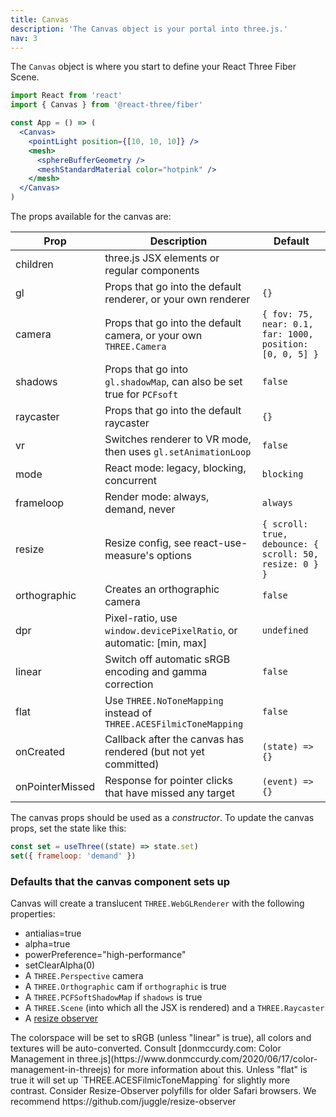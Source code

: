 ```yaml
---
title: Canvas
description: 'The Canvas object is your portal into three.js.'
nav: 3
---
```


The `Canvas` object is where you start to define your React Three Fiber Scene.

```jsx
import React from 'react'
import { Canvas } from '@react-three/fiber'

const App = () => (
  <Canvas>
    <pointLight position={[10, 10, 10]} />
    <mesh>
      <sphereBufferGeometry />
      <meshStandardMaterial color="hotpink" />
    </mesh>
  </Canvas>
)
```

The props available for the canvas are:

| Prop            | Description                                                        | Default                                                  |
| --------------- | ------------------------------------------------------------------ | -------------------------------------------------------- |
| children        | three.js JSX elements or regular components                         |                                                          |
| gl              | Props that go into the default renderer, or your own renderer      | `{}`                                                     |
| camera          | Props that go into the default camera, or your own `THREE.Camera`  | `{ fov: 75, near: 0.1, far: 1000, position: [0, 0, 5] }` |
| shadows         | Props that go into `gl.shadowMap`, can also be set true for `PCFsoft`  | `false`                                                  |
| raycaster       | Props that go into the default raycaster                           | `{}`                                                     |
| vr              | Switches renderer to VR mode, then uses `gl.setAnimationLoop`        | `false`                                                  |
| mode            | React mode: legacy, blocking, concurrent                           | `blocking`                                               |
| frameloop       | Render mode: always, demand, never                                 | `always`                                                 |
| resize          | Resize config, see react-use-measure's options                     | `{ scroll: true, debounce: { scroll: 50, resize: 0 } }`  |
| orthographic    | Creates an orthographic camera                                     | `false`                                                  |
| dpr             | Pixel-ratio, use `window.devicePixelRatio`, or automatic: [min, max] | `undefined`                                              |
| linear          | Switch off automatic sRGB encoding and gamma correction            | `false`                                                  |
| flat            | Use `THREE.NoToneMapping` instead of `THREE.ACESFilmicToneMapping` | `false`                                                  |
| onCreated       | Callback after the canvas has rendered (but not yet committed)     | `(state) => {}`                                          |
| onPointerMissed | Response for pointer clicks that have missed any target            | `(event) => {}`                                          |

The canvas props should be used as a _constructor_. To update the canvas props, set the state like this:

```jsx
const set = useThree((state) => state.set)
set({ frameloop: 'demand' })
```

### Defaults that the canvas component sets up

Canvas will create a translucent `THREE.WebGLRenderer` with the following properties:

- antialias=true
- alpha=true
- powerPreference="high-performance"
- setClearAlpha(0)
- A `THREE.Perspective` camera
- A `THREE.Orthographic` cam if `orthographic` is true
- A `THREE.PCFSoftShadowMap` if `shadows` is true
- A `THREE.Scene` (into which all the JSX is rendered) and a `THREE.Raycaster`
- A [resize observer](https://github.com/react-spring/react-use-measure)

<Hint>
  The colorspace will be set to sRGB (unless "linear" is true), all colors and textures will be
  auto-converted. Consult [donmccurdy.com: Color Management in three.js](https://www.donmccurdy.com/2020/06/17/color-management-in-threejs) for more
  information about this. Unless "flat" is true it will set up `THREE.ACESFilmicToneMapping` for
  slightly more contrast.
</Hint>

<Hint>
  Consider Resize-Observer polyfills for older Safari browsers. We recommend
  https://github.com/juggle/resize-observer
</Hint>
